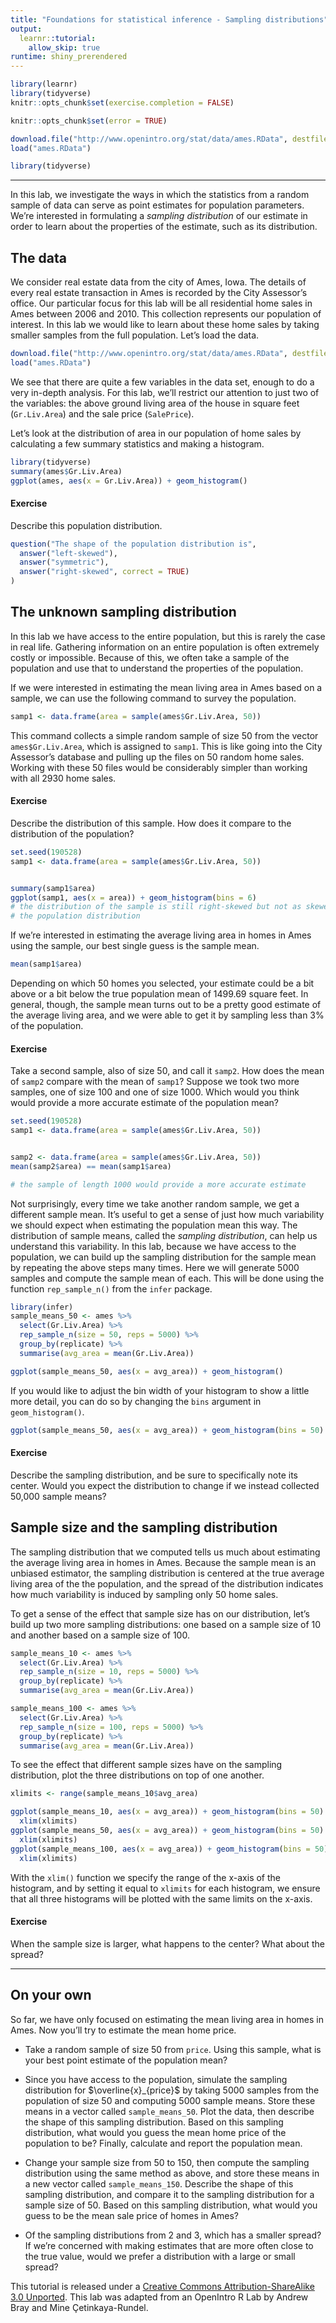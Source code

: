 ```yaml
---
title: "Foundations for statistical inference - Sampling distributions"
output: 
  learnr::tutorial:
    allow_skip: true
runtime: shiny_prerendered
---
```


```r
library(learnr)
library(tidyverse)
knitr::opts_chunk$set(exercise.completion = FALSE)

knitr::opts_chunk$set(error = TRUE)

download.file("http://www.openintro.org/stat/data/ames.RData", destfile = "ames.RData")
load("ames.RData")

library(tidyverse)
```
---

In this lab, we investigate the ways in which the statistics from a random 
sample of data can serve as point estimates for population parameters.  We're 
interested in formulating a *sampling distribution* of our estimate in order 
to learn about the properties of the estimate, such as its distribution.

## The data

We consider real estate data from the city of Ames, Iowa.  The details of 
every real estate transaction in Ames is recorded by the City Assessor's 
office.  Our particular focus for this lab will be all residential home sales 
in Ames between 2006 and 2010.  This collection represents our population of 
interest.  In this lab we would like to learn about these home sales by taking 
smaller samples from the full population.  Let's load the data.

```r
download.file("http://www.openintro.org/stat/data/ames.RData", destfile = "ames.RData")
load("ames.RData")
```

We see that there are quite a few variables in the data set, enough to do a 
very in-depth analysis.  For this lab, we'll restrict our attention to just 
two of the variables: the above ground living area of the house in square feet 
(`Gr.Liv.Area`) and the sale price (`SalePrice`).  


Let's look at the distribution of area in our population of home sales by 
calculating a few summary statistics and making a histogram.

```r
library(tidyverse)
summary(ames$Gr.Liv.Area)
ggplot(ames, aes(x = Gr.Liv.Area)) + geom_histogram()

```


#### Exercise

Describe this population distribution.
```r
question("The shape of the population distribution is",
  answer("left-skewed"),
  answer("symmetric"),
  answer("right-skewed", correct = TRUE)
)
```


## The unknown sampling distribution

In this lab we have access to the entire population, but this is rarely the 
case in real life.  Gathering information on an entire population is often 
extremely costly or impossible.  Because of this, we often take a sample of 
the population and use that to understand the properties of the population.

If we were interested in estimating the mean living area in Ames based on a 
sample, we can use the following command to survey the population.

```r
samp1 <- data.frame(area = sample(ames$Gr.Liv.Area, 50))
```

This command collects a simple random sample of size 50 from the vector 
`ames$Gr.Liv.Area`, which is assigned to `samp1`.  This is like going into the City 
Assessor's database and pulling up the files on 50 random home sales.  Working 
with these 50 files would be considerably simpler than working with all 2930 
home sales.

#### Exercise 

Describe the distribution of this sample. How does it compare to the 
    distribution of the population?


```r
set.seed(190528)
samp1 <- data.frame(area = sample(ames$Gr.Liv.Area, 50))
```


```r


```


```r
summary(samp1$area)
ggplot(samp1, aes(x = area)) + geom_histogram(bins = 6)
# the distribution of the sample is still right-skewed but not as skewed as 
# the population distribution
```



If we're interested in estimating the average living area in homes in Ames 
using the sample, our best single guess is the sample mean.

```r
mean(samp1$area)
```

Depending on which 50 homes you selected, your estimate could be a bit above 
or a bit below the true population mean of 1499.69 square feet.  In general, 
though, the sample mean turns out to be a pretty good estimate of the average 
living area, and we were able to get it by sampling less than 3% of the 
population.

#### Exercise

 Take a second sample, also of size 50, and call it `samp2`.  How does the 
    mean of `samp2` compare with the mean of `samp1`?  Suppose we took two 
    more samples, one of size 100 and one of size 1000. Which would you think 
    would provide a more accurate estimate of the population mean?



```r
set.seed(190528)
samp1 <- data.frame(area = sample(ames$Gr.Liv.Area, 50))
```


```r

```


```r
samp2 <- data.frame(area = sample(ames$Gr.Liv.Area, 50))
mean(samp2$area) == mean(samp1$area)

# the sample of length 1000 would provide a more accurate estimate
```


Not surprisingly, every time we take another random sample, we get a different 
sample mean.  It's useful to get a sense of just how much variability we 
should expect when estimating the population mean this way. The distribution 
of sample means, called the *sampling distribution*, can help us understand 
this variability. In this lab, because we have access to the population, we 
can build up the sampling distribution for the sample mean by repeating the 
above steps many times. Here we will generate 5000 samples and compute the 
sample mean of each. This will be done using the function `rep_sample_n()` from
the `infer` package.

```r
library(infer)
sample_means_50 <- ames %>%
  select(Gr.Liv.Area) %>%
  rep_sample_n(size = 50, reps = 5000) %>%
  group_by(replicate) %>%
  summarise(avg_area = mean(Gr.Liv.Area))

ggplot(sample_means_50, aes(x = avg_area)) + geom_histogram()
```

If you would like to adjust the bin width of your histogram to show a little 
more detail, you can do so by changing the `bins` argument in `geom_histogram()`.

```r
ggplot(sample_means_50, aes(x = avg_area)) + geom_histogram(bins = 50)
```



#### Exercise

Describe the sampling distribution, and be sure to specifically note its center.  Would you expect the distribution to change if we instead collected 50,000 sample 
means?



## Sample size and the sampling distribution

The sampling distribution that we computed tells us much about estimating 
the average living area in homes in Ames.  Because the sample mean is an 
unbiased estimator, the sampling distribution is centered at the true average 
living area of the the population, and the spread of the distribution 
indicates how much variability is induced by sampling only 50 home sales.

To get a sense of the effect that sample size has on our distribution, let's 
build up two more sampling distributions: one based on a sample size of 10 and 
another based on a sample size of 100.

```r
sample_means_10 <- ames %>%
  select(Gr.Liv.Area) %>%
  rep_sample_n(size = 10, reps = 5000) %>%
  group_by(replicate) %>%
  summarise(avg_area = mean(Gr.Liv.Area))

sample_means_100 <- ames %>%
  select(Gr.Liv.Area) %>%
  rep_sample_n(size = 100, reps = 5000) %>%
  group_by(replicate) %>%
  summarise(avg_area = mean(Gr.Liv.Area))

```

To see the effect that different sample sizes have on the sampling 
distribution, plot the three distributions on top of one another.

```r
xlimits <- range(sample_means_10$avg_area)

ggplot(sample_means_10, aes(x = avg_area)) + geom_histogram(bins = 50) +
  xlim(xlimits)
ggplot(sample_means_50, aes(x = avg_area)) + geom_histogram(bins = 50) +
  xlim(xlimits)
ggplot(sample_means_100, aes(x = avg_area)) + geom_histogram(bins = 50) +
  xlim(xlimits)

```


With the `xlim()` function we specify the range of the x-axis of the histogram, and by setting it equal to `xlimits` for each histogram, we ensure that all three 
histograms will be plotted with the same limits on the x-axis.

#### Exercise

When the sample size is larger, what happens to the center?  What about the spread?



* * *
## On your own

So far, we have only focused on estimating the mean living area in homes in 
Ames.  Now you'll try to estimate the mean home price.

-   Take a random sample of size 50 from `price`. Using this sample, what is 
    your best point estimate of the population mean?

-   Since you have access to the population, simulate the sampling 
    distribution for $\overline{x}_{price}$ by taking 5000 samples from the 
    population of size 50 and computing 5000 sample means.  Store these means 
    in a vector called `sample_means_50`. Plot the data, then describe the 
    shape of this sampling distribution. Based on this sampling distribution, 
    what would you guess the mean home price of the population to be? Finally, 
    calculate and report the population mean.

-   Change your sample size from 50 to 150, then compute the sampling 
    distribution using the same method as above, and store these means in a 
    new vector called `sample_means_150`. Describe the shape of this sampling 
    distribution, and compare it to the sampling distribution for a sample 
    size of 50.  Based on this sampling distribution, what would you guess to 
    be the mean sale price of homes in Ames?

-   Of the sampling distributions from 2 and 3, which has a smaller spread?  If
    we're concerned with making estimates that are more often close to the 
    true value, would we prefer a distribution with a large or small spread?




<div id="license">
This tutorial is released under a 
[Creative Commons Attribution-ShareAlike 3.0 Unported](http://creativecommons.org/licenses/by-sa/3.0). 
This lab was adapted from an OpenIntro R Lab by Andrew Bray and Mine &Ccedil;etinkaya-Rundel.
</div>
